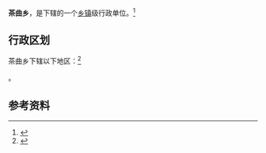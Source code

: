 {{中国乡级行政区|54/24/23/205/000}}

'''茶曲乡'''，是{{PRC admin/fullname|54/24/23/205/000|3}}下辖的一个[[乡镇|乡镇]]级行政单位。<ref>{{PRC admin/ref sgc|{{PRC admin/parent|54/24/23/205/000}}}}</ref>

== 行政区划 ==

茶曲乡下辖以下地区：<ref>{{PRC admin/ref sgc|54/24/23/205/000}}</ref>

{{PRC admin/children|54/24/23/205/000}}。

== 参考资料 ==

{{reflist}}

{{行政区划小作品}}
{{PRC admin/navcat|54/24/23/205/000}}